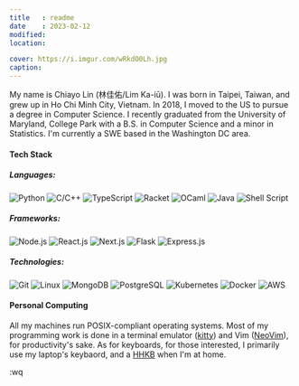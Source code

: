 ```yaml
---
title   : readme
date    : 2023-02-12
modified:
location:

cover: https://i.imgur.com/wRkdO0Lh.jpg
caption:
---
```


My name is Chiayo Lin (林佳佑/Lim Ka-iū). I was born in Taipei, Taiwan, and grew up in Ho Chi Minh City, Vietnam. In 2018, I moved to the US to pursue a degree in Computer Science. I recently graduated from the University of Maryland, College Park with a B.S. in Computer Science and a minor in Statistics. I'm currently a SWE based in the Washington DC area.

#### Tech Stack

##### Languages:
![Python](https://img.shields.io/badge/Python-14354C?style=flat-square&logo=python&logoColor=white)
![C/C++](https://img.shields.io/badge/C%2fC%2b%2b-00599C?style=flat-square&logo=c&logoColor=white)
![TypeScript](https://img.shields.io/badge/TypeScript-007ACC?style=flat-square&logo=typescript&logoColor=white)
![Racket](https://img.shields.io/badge/Racket-9F1D20?style=flat-square&logo=racket&logoColor=white)
![OCaml](https://img.shields.io/badge/OCaml-EC6813?style=flat-square&logo=ocaml&logoColor=white)
![Java](https://img.shields.io/badge/Java-ED8B00?style=flat-square&logo=openjdk&logoColor=white)
![Shell Script](https://img.shields.io/badge/Shell_Script-121011?style=flat-square&logo=gnu-bash&logoColor=white)

##### Frameworks:
![Node.js](https://img.shields.io/badge/Node.js-43853D?style=flat-square&logo=node.js&logoColor=white)
![React.js](https://img.shields.io/badge/React.js-20232A?style=flat-square&logo=react&logoColor=61DAFB)
![Next.js](https://img.shields.io/badge/Next.js-000000?style=flat-square&logo=next.js&logoColor=white)
![Flask](https://img.shields.io/badge/Flask-000000?style=flat-square&logo=flask&logoColor=white)
![Express.js](https://img.shields.io/badge/Express.js-ededf0?style=flat-square&logoColor=15141a)

##### Technologies:
![Git](https://img.shields.io/badge/GIT-E44C30?style=flat-square&logo=git&logoColor=white)
![Linux](https://img.shields.io/badge/Linux-FCC624?style=flat-square&logo=linux&logoColor=black)
![MongoDB](https://img.shields.io/badge/MongoDB-4EA94B?style=flat-square&logo=mongodb&logoColor=white)
![PostgreSQL](https://img.shields.io/badge/PostgreSQL-316192?style=flat-square&logo=postgresql&logoColor=white)
![Kubernetes](https://img.shields.io/badge/Kubernetes-326ce5?style=flat-square&logo=kubernetes&logoColor=white)
![Docker](https://img.shields.io/badge/Docker-2496ED?style=flat-square&logo=docker&logoColor=white)
![AWS](https://img.shields.io/badge/AWS-232F3E?style=flat-square&logo=amazon-aws&logoColor=white)

#### Personal Computing

All my machines run POSIX-compliant operating systems. Most of my programming work is done in a terminal emulator ([kitty][kitty]) and Vim ([NeoVim][neovim]), for productivity's sake. As for keyboards, for those interested, I primarily use my laptop's keybaord, and a [HHKB][hhkb] when I'm at home.

[kitty]: https://sw.kovidgoyal.net/kitty/
[neovim]: https://neovim.io/
[hhkb]: https://en.wikipedia.org/wiki/Happy_Hacking_Keyboard

:wq

